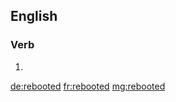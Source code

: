 ==English==

===Verb===
{{head|en|verb form}}

# {{en-past of|reboot}}

[[de:rebooted]]
[[fr:rebooted]]
[[mg:rebooted]]